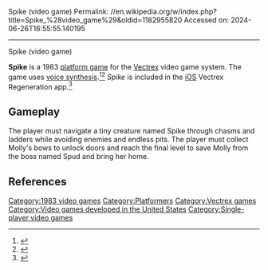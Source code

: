 Spike (video game)
Permalink: //en.wikipedia.org/w/index.php?title=Spike_%28video_game%29&oldid=1182955820
Accessed on: 2024-06-26T16:55:55.140195



------
Spike (video game)
{{Short description|1983 video game}}
{{More citations needed|date=October 2015}}

{{Infobox VG
 |title       = Spike
 |image       = Spike cover.webp
 |developer   = [[General Consumer Electronics]]
 |publisher   = 
 |director    = 
 |designer    = 
 |composer    = 
 |engine      = 
 |released    = 1983
 |genre       = [[Platform game|Platform]]
 |modes       = [[Single-player video game|Single-player]]
 |platforms   = [[Vectrex]]
}}

'''Spike''' is a 1983 [[platform game]] for the [[Vectrex]] video game system. The game uses [[voice synthesis]].<ref>{{cite web|last=|first=|date=2011-04-15|title=Le Vectrex - Les jeux|url=http://www.jeuxvideo.com/dossiers/00014727/le-vectrex-les-jeux-003.htm|url-status=live|archive-url=https://web.archive.org/web/20110419002803/http://www.jeuxvideo.com/dossiers/00014727/le-vectrex-les-jeux-003.htm|archive-date=2011-04-19|access-date=|website=Jeuxvideo.com|publisher=Webedia}}</ref><ref name="72-84">{{cite book|last=Weiss|first=Brett|url=https://books.google.com/books?id=BzxTtml8Jq4C&q=spike+voice+synthesis&pg=PA279|title=Classic Home Video Games, 1972-1984: A Complete Reference Guide|date=2012-03-07|publisher=[[McFarland & Company]]|isbn=978-0786487554|location=|page=279}}</ref> ''Spike'' is included in the [[iOS]] Vectrex Regeneration app.<ref>{{cite web|last=Patterson|first=Blake|date=2012-11-28|title='Vectrex Regeneration' Review - iOS Gains a New...Old...Platform|url=http://toucharcade.com/2012/11/28/vectrex-regeneration-review-ios-gains-a-new-old-platform/|url-status=live|archive-url=https://web.archive.org/web/20121201040540/http://toucharcade.com/2012/11/28/vectrex-regeneration-review-ios-gains-a-new-old-platform/|archive-date=2012-12-01|access-date=|website=[[TouchArcade]]|publisher=TouchArcade.com, LLC.}}</ref>

==Gameplay==
The player must navigate a tiny creature named Spike through chasms and ladders while avoiding enemies and endless pits. The player must collect Molly's bows to unlock doors and reach the final level to save Molly from the boss named Spud and bring her home.

==References==
{{reflist}}

[[Category:1983 video games]]
[[Category:Platformers]]
[[Category:Vectrex games]]
[[Category:Video games developed in the United States]]
[[Category:Single-player video games]]


{{Platform-videogame-stub}}